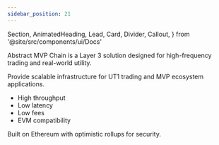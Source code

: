 ```yaml
---
sidebar_position: 21
---
```


  Section,
  AnimatedHeading,
  Lead,
  Card,
  Divider,
  Callout,
} from '@site/src/components/ui/Docs'

<Section>
  <AnimatedHeading as='h1'>Abstract</AnimatedHeading>
  <Lead>
    MVP Chain is a Layer 3 solution designed for high-frequency trading and real-world utility.
  </Lead>
  <div className='grid md:grid-cols-2 gap-3 mt-3'>
    <Card title='Purpose'>
      <p>
        Provide scalable infrastructure for UT1 trading and MVP ecosystem applications.
      </p>
    </Card>
    <Card title='Features'>
      <ul>
        <li>High throughput</li>
        <li>Low latency</li>
        <li>Low fees</li>
        <li>EVM compatibility</li>
      </ul>
    </Card>
  </div>
  <Divider />
  <Callout type='tip'>
    Built on Ethereum with optimistic rollups for security.
  </Callout>
</Section>
